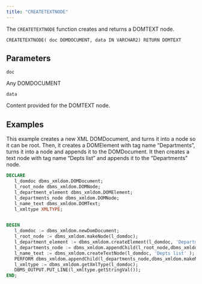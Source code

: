 ```yaml
---
title: "CREATETEXTNODE"
---
```


The `CREATETEXTNODE` function creates and returns a DOMTEXT node.

```
CREATETEXTNODE( doc DOMDOCUMENT, data IN VARCHAR2) RETURN DOMTEXT
```

## Parameters

`doc`

Any DOMDOCUMENT

`data`

Content provided for the DOMTEXT node.

## Examples

This example creates a new XML DOMDocument, and turns it into a node so it can be root. Then, it creates a DOMElement with tag name “Departments”, turns it into a node and appends it to the DOMDocument. It then creates a text node with tag name “Depts list” and appends it to the “Departments” node.

```sql
DECLARE
   l_domdoc dbms_xmldom.DOMDocument;
   l_root_node dbms_xmldom.DOMNode;
   l_department_element dbms_xmldom.DOMElement;
   l_departments_node dbms_xmldom.DOMNode;
   l_name_text dbms_xmldom.DOMText;
   l_xmltype XMLTYPE;


BEGIN
   l_domdoc := dbms_xmldom.newDomDocument;
   l_root_node := dbms_xmldom.makeNode(l_domdoc);
   l_department_element := dbms_xmldom.createElement(l_domdoc, 'Departments' );
   l_departments_node := dbms_xmldom.appendChild(l_root_node,dbms_xmldom.makeNode(l_department_element));
   l_name_text := dbms_xmldom.createTextNode(l_domdoc, 'Depts list' );
   PERFORM dbms_xmldom.appendChild(l_departments_node,dbms_xmldom.makeNode(l_name_text));
   l_xmltype := dbms_xmldom.getXmlType(l_domdoc);
   DBMS_OUTPUT.PUT_LINE(l_xmltype.getStringVal());
END;
```